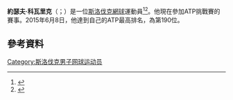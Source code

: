 '''約瑟夫·科瓦里克'''（{{lang-sk|Jozef Kovalík}}；{{bd|1992年|11月4日}}）是一位[[斯洛伐克|斯洛伐克]][[網球|網球]]運動員<ref>{{cite web | url = http://www.atpworldtour.com/News/Tennis/2014/08/34/Challenger-Weekly-Spotlight-18-August-2014.aspx | title = Challenger Spotlight: Albert Montanes Celebrates Eighth Title | author = Josh Meiseles | date = 2014-08-17 | accessdate = 2015-06-07 | archive-date = 2015-04-23 | archive-url = https://web.archive.org/web/20150423091634/http://www.atpworldtour.com/News/Tennis/2014/08/34/Challenger-Weekly-Spotlight-18-August-2014.aspx | dead-url = no }}</ref><ref>{{cite web|title=21-year-old Jozef Kovalik wins first ATP Challenger title|url=http://www.tennisworldusa.org/21-year-old-Jozef-Kovalik-wins-first-ATP-Challenger-title-articolo19745.html|accessdate=2 March 2015|archive-date=2015-04-02|archive-url=https://web.archive.org/web/20150402105307/http://www.tennisworldusa.org/21-year-old-Jozef-Kovalik-wins-first-ATP-Challenger-title-articolo19745.html|dead-url=yes}}</ref>。他現在參加ATP挑戰賽的賽事。2015年6月8日，他達到自己的ATP最高排名，為第190位。
==參考資料==
{{reflist}}
{{DEFAULTSORT:Kovalík, Jozef}}
[[Category:斯洛伐克男子网球运动员|Category:斯洛伐克男子网球运动员]]

{{Sport-bio-stub}}